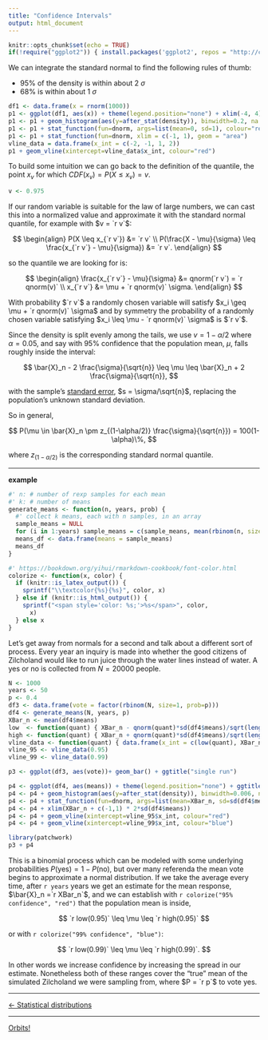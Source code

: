 ```yaml
---
title: "Confidence Intervals"
output: html_document
---
```


```r
knitr::opts_chunk$set(echo = TRUE)
if(!require("ggplot2")) { install.packages('ggplot2', repos = "http://cran.us.r-project.org"); library("ggplot2") }
```

We can integrate the standard normal to find the following rules of thumb:

- 95% of the density is within about 2 $\sigma$
- 68% is within about 1 $\sigma$

```r
df1 <- data.frame(x = rnorm(1000))
p1 <- ggplot(df1, aes(x)) + theme(legend.position="none") + xlim(-4, 4)
p1 <- p1 + geom_histogram(aes(y=after_stat(density)), binwidth=0.2, na.rm=TRUE)
p1 <- p1 + stat_function(fun=dnorm, args=list(mean=0, sd=1), colour="red")
p1 <- p1 + stat_function(fun=dnorm, xlim = c(-1, 1), geom = "area")
vline_data = data.frame(x_int = c(-2, -1, 1, 2))
p1 + geom_vline(xintercept=vline_data$x_int, colour="red")
```

To build some intuition we can go back to the definition of the quantile, the point $x_v$ for which $CDF(x_v) = P(X \leq x_v) = v$.

```r
v <- 0.975
```

If our random variable is suitable for the law of large numbers, we can cast this into a normalized value and approximate it with the standard normal quantile, for example with $v = `r v`$:

$$
\begin{align}
P(X \leq x_{`r v`}) &= `r v` \\
P(\frac{X - \mu}{\sigma} \leq \frac{x_{`r v`} - \mu}{\sigma}) &= `r v`.
\end{align}
$$

so the quantile we are looking for is:

$$
\begin{align}
\frac{x_{`r v`} - \mu}{\sigma} &= qnorm(`r v`) = `r qnorm(v)` \\
x_{`r v`} &= \mu + `r qnorm(v)` \sigma.
\end{align}
$$

With probability $`r v`$ a randomly chosen variable will satisfy $x_i \geq \mu + `r qnorm(v)` \sigma$ and by symmetry the probability of a randomly chosen variable satisfying $x_i \leq \mu - `r qnorm(v)` \sigma$ is $`r v`$.

Since the density is split evenly among the tails, we use $v = 1-\alpha/2$ where $\alpha = 0.05$, and say with $95\%$ confidence that the population mean, $\mu$, falls roughly inside the interval:

$$
\bar{X}_n - 2 \frac{\sigma}{\sqrt{n}} \leq \mu \leq \bar{X}_n + 2 \frac{\sigma}{\sqrt{n}},
$$

with the sample's [standard error](https://en.wikipedia.org/wiki/Standard_error), $s = \sigma/\sqrt{n}$, replacing the population's unknown standard deviation.

So in general,

$$
P(\mu \in \bar{X}_n \pm z_{(1-\alpha/2)} \frac{\sigma}{\sqrt{n}}) = 100(1-\alpha)\%,
$$

where $z_{(1-\alpha/2)}$ is the corresponding standard normal quantile.

***

**example**

```r
#' n: # number of rexp samples for each mean
#' k: # number of means
generate_means <- function(n, years, prob) {
  #' collect k means, each with n samples, in an array
  sample_means = NULL
  for (i in 1:years) sample_means = c(sample_means, mean(rbinom(n, size=1, prob=prob)))
  means_df <- data.frame(means = sample_means)
  means_df
}
```

```r
#' https://bookdown.org/yihui/rmarkdown-cookbook/font-color.html
colorize <- function(x, color) {
  if (knitr::is_latex_output()) {
    sprintf("\\textcolor{%s}{%s}", color, x)
  } else if (knitr::is_html_output()) {
    sprintf("<span style='color: %s;'>%s</span>", color,
      x)
  } else x
}
```

Let's get away from normals for a second and talk about a different sort of process. Every year an inquiry is made into whether the good citizens of Zilcholand would like to run juice through the water lines instead of water. A yes or no is collected from $N = 20000$ people.

```r
N <- 1000
years <- 50
p <- 0.4
df3 <- data.frame(vote = factor(rbinom(N, size=1, prob=p)))
df4 <- generate_means(N, years, p)
XBar_n <- mean(df4$means)
low  <- function(quant) { XBar_n - qnorm(quant)*sd(df4$means)/sqrt(length(df4$means)) }
high <- function(quant) { XBar_n + qnorm(quant)*sd(df4$means)/sqrt(length(df4$means)) }
vline_data <- function(quant) { data.frame(x_int = c(low(quant), XBar_n, high(quant))) }
vline_95 <- vline_data(0.95)
vline_99 <- vline_data(0.99)
```

```r
p3 <- ggplot(df3, aes(vote))+ geom_bar() + ggtitle("single run")
```

```r
p4 <- ggplot(df4, aes(means)) + theme(legend.position="none") + ggtitle(paste("means for", as.character(N), " runs"))
p4 <- p4 + geom_histogram(aes(y=after_stat(density)), binwidth=0.006, na.rm=TRUE)
p4 <- p4 + stat_function(fun=dnorm, args=list(mean=XBar_n, sd=sd(df4$means)), colour="red")
p4 <- p4 + xlim(XBar_n + c(-1,1) * 2*sd(df4$means))
p4 <- p4 + geom_vline(xintercept=vline_95$x_int, colour="red")
p4 <- p4 + geom_vline(xintercept=vline_99$x_int, colour="blue")
```

```r
library(patchwork)
p3 + p4
```

This is a binomial process which can be modeled with some underlying probabilities $P(\text{yes}) = 1 - P(\text{no})$, but over many referenda the mean vote begins to approximate a normal distribution. If we take the average every time, after `r years` years we get an estimate for the mean response, $\bar{X}_n =`r XBar_n`$, and we can establish with `r colorize("95% confidence", "red")` that the population mean is inside,

$$
`r low(0.95)` \leq \mu \leq `r high(0.95)`
$$

or with `r colorize("99% confidence", "blue")`:

$$
`r low(0.99)` \leq \mu \leq `r high(0.99)`.
$$

In other words we increase confidence by increasing the spread in our estimate. Nonetheless both of these ranges cover the "true" mean of the simulated Zilcholand we were sampling from, where $P = `r p`$ to vote yes.

***

[<- Statistical distributions](./stat_dist.html)

***

[Orbits!](../index.html)
